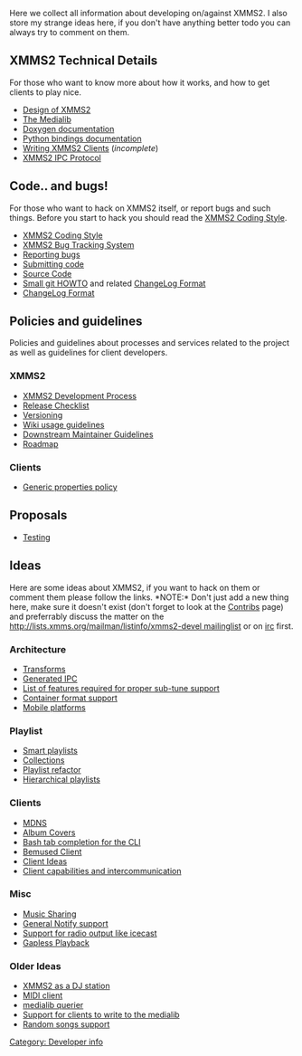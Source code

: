 {{Navbar}}

Here we collect all information about developing on/against XMMS2. I also store my strange ideas here, if you don't have anything better todo you can always try to comment on them.

== XMMS2 Technical Details ==

For those who want to know more about how it works, and how to get clients to play nice.

* [[Design of XMMS2]]
* [[The Medialib]]
* [http://xmms2.xmms.se/doxygen/current/ Doxygen documentation]
* [http://xmms2.xmms.se/epydoc/index.html Python bindings documentation]
* [[Writing XMMS2 Clients]] (''incomplete'')
* [[XMMS2 IPC Protocol]]

== Code.. and bugs! ==

For those who want to hack on XMMS2 itself, or report bugs and such things. Before you start to hack you should read the [[XMMS2 Coding Style]].

* [[XMMS2 Coding Style]]
* [http://bugs.xmms2.xmms.se/ XMMS2 Bug Tracking System]
* [[Reporting bugs]]
* [[Submitting code]]
* [[Download_XMMS2|Source Code]]
* [http://git.xmms.se/HOWTO-FOR-XMMS2-DEVELS.txt Small git HOWTO] and related [[ChangeLog Format]]
* [[ChangeLog Format]]

== Policies and guidelines ==

Policies and guidelines about processes and services related to the project as well as guidelines for client developers.

=== XMMS2 ===
* [[XMMS2 Development Process]]
* [[Release Checklist]]
* [[Versioning]]
* [[XMMS2:Wikipolicy | Wiki usage guidelines]]
* [[XMMS2:Packagerpolicy | Downstream Maintainer Guidelines]]
* [[Roadmap]]

=== Clients ===
* [[Generic properties policy]]

== Proposals ==
* [[Testing]]

== Ideas ==

Here are some ideas about XMMS2, if you want to hack on them or comment them please follow the links. *NOTE:* Don't just add a new thing here, make sure it doesn't exist (don't forget to look at the [[Contribs]] page) and preferrably discuss the matter on the [[http://lists.xmms.org/mailman/listinfo/xmms2-devel mailinglist]] or on [[About#Contact_info|irc]] first.

=== Architecture ===
* [[Transforms]]
* [[Generated IPC]]
* [[List of features required for proper sub-tune support]]
* [[Container format support]]
* [[Mobile platforms]]

=== Playlist ===
* [[Smart playlists]]
* [[Collections]]
* [[Playlist refactor]]
* [[Hierarchical playlists]]

=== Clients ===
* [[MDNS]]
* [[Album Covers]]
* [[Bash tab completion for the CLI]]
* [[Bemused Client]]
* [[Client Ideas]]
* [[Client capabilities and intercommunication]]

=== Misc ===
* [[Music Sharing]]
* [[General Notify support]]
* [[Support for radio output like icecast]]
* [[Gapless Playback]]

=== Older Ideas ===
* [[XMMS2 as a DJ station]]
* [[MIDI client]]
* [[medialib querier]]
* [[Support for clients to write to the medialib]]
* [[Random songs support]]

[[Category: Developer info]]